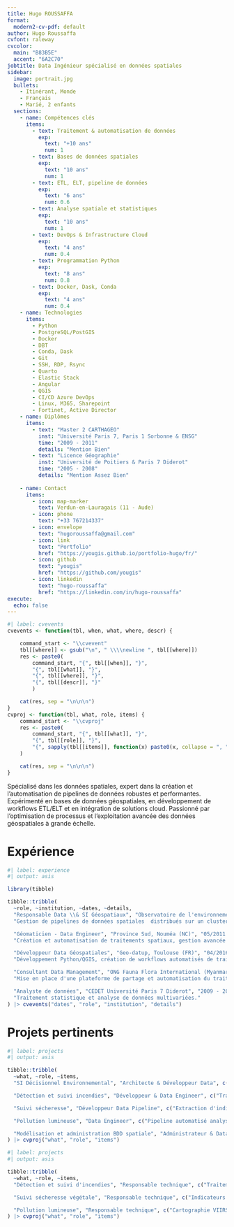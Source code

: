 ```yaml
---
title: Hugo ROUSSAFFA
format:
  modern2-cv-pdf: default
author: Hugo Roussaffa
cvfont: raleway
cvcolor:
  main: "B83B5E"
  accent: "6A2C70"
jobtitle: Data Ingénieur spécialisé en données spatiales
sidebar:
  image: portrait.jpg
  bullets:
    - Itinérant, Monde
    - Français
    - Marié, 2 enfants
  sections:
    - name: Compétences clés
      items:
        - text: Traitement & automatisation de données
          exp:
            text: "+10 ans"
            num: 1
        - text: Bases de données spatiales
          exp:
            text: "10 ans"
            num: 1
        - text: ETL, ELT, pipeline de données
          exp:
            text: "6 ans"
            num: 0.6
        - text: Analyse spatiale et statistiques
          exp:
            text: "10 ans"
            num: 1
        - text: DevOps & Infrastructure Cloud
          exp:
            text: "4 ans"
            num: 0.4
        - text: Programmation Python
          exp:
            text: "8 ans"
            num: 0.8
        - text: Docker, Dask, Conda
          exp:
            text: "4 ans"
            num: 0.4
    - name: Technologies
      items:
        - Python
        - PostgreSQL/PostGIS
        - Docker
        - DBT
        - Conda, Dask
        - Git
        - SSH, RDP, Rsync
        - Quarto
        - Elastic Stack
        - Angular
        - QGIS
        - CI/CD Azure DevOps
        - Linux, M365, Sharepoint
        - Fortinet, Active Director
    - name: Diplômes
      items:
        - text: "Master 2 CARTHAGEO"
          inst: "Université Paris 7, Paris 1 Sorbonne & ENSG"
          time: "2009 - 2011"
          details: "Mention Bien"
        - text: "Licence Géographie"
          inst: "Université de Poitiers & Paris 7 Diderot"
          time: "2005 - 2008"
          details: "Mention Assez Bien"
    
    - name: Contact
      items:
        - icon: map-marker
          text: Verdun-en-Lauragais (11 - Aude)
        - icon: phone
          text: "+33 767214337"
        - icon: envelope
          text: "hugoroussaffa@gmail.com"
        - icon: link
          text: "Portfolio"
          href: "https://yougis.github.io/portfolio-hugo/fr/"
        - icon: github
          text: "yougis"
          href: "https://github.com/yougis"
        - icon: linkedin
          text: "hugo-roussaffa"
          href: "https://linkedin.com/in/hugo-roussaffa"
execute:
  echo: false
---
```




```r

#| label: cvevents
cvevents <- function(tbl, when, what, where, descr) {

    command_start <- "\\cvevent"
    tbl[[where]] <- gsub("\n", " \\\\newline ", tbl[[where]])
    res <- paste0(
        command_start, "{", tbl[[when]], "}", 
        "{", tbl[[what]], "}",
        "{", tbl[[where]], "}",
        "{", tbl[[descr]], "}"
        )

    cat(res, sep = "\n\n\n")
}
cvproj <- function(tbl, what, role, items) {
    command_start <- "\\cvproj"
    res <- paste0(
        command_start, "{", tbl[[what]], "}",
        "{", tbl[[role]], "}",
        "{", sapply(tbl[[items]], function(x) paste0(x, collapse = ", ")), "}"
    )

    cat(res, sep = "\n\n\n")
}


```


Spécialisé dans les données spatiales, expert dans la création et l'automatisation de pipelines de données robustes et performantes. Expérimenté en bases de données géospatiales, en développement de workflows ETL/ELT et en intégration de solutions cloud. Passionné par l'optimisation de processus et l'exploitation avancée des données géospatiales à grande échelle.

# Expérience

```r
#| label: experience
#| output: asis

library(tibble)

tibble::tribble(
  ~role, ~institution, ~dates, ~details,
  "Responsable Data \\& SI Géospatiaux", "Observatoire de l'environnement (OEIL), Nouméa", "06/2021 - 08/2024",
  "Gestion de pipelines de données spatiales  distribués sur un cluster avec DASK, orchestré avec Prefect, intégration continue avec Azure Devops, ETL\\/ELT avec DBT, modélisation PostgreSQL/PostGIS, déploiements des environnement avec Docker, Conda.",

  "Géomaticien - Data Engineer", "Province Sud, Nouméa (NC)", "05/2011 - 06/2021",
  "Création et automatisation de traitements spatiaux, gestion avancée de bases de données spatiales et développement d'applications web basées sur des pipelines de données robustes.",

  "Développeur Data Géospatiales", "Geo-datup, Toulouse (FR)", "04/2016 - 05/2018",
  "Développement Python/QGIS, création de workflows automatisés de traitement et analyse de données photogrammétriques.",

  "Consultant Data Management", "ONG Fauna Flora International (Myanmar)", "05/2015 - 07/2015",
  "Mise en place d'une plateforme de partage et automatisation du traitement des données spatiales entre ONG environnementales.",

  "Analyste de données", "CEDET Université Paris 7 Diderot", "2009 - 2010",
  "Traitement statistique et analyse de données multivariées."
) |> cvevents("dates", "role", "institution", "details")
```

# Projets pertinents

```r
#| label: projects
#| output: asis

tibble::tribble(
  ~what, ~role, ~items,
  "SI Décisionnel Environnemental", "Architecte & Développeur Data", c("Développement pipelines géospatiaux (Python/Dask/Conda)", "Mise en place ELT avec DBT", "Intégration des données spatiales avec H3"),

  "Détection et suivi incendies", "Développeur & Data Engineer", c("Traitement automatisé flux FIRMS, classification Sentinel-2", "Pipelines sur STAC/GEE", "Rapports automatisés avec Quarto"),

  "Suivi sécheresse", "Développeur Data Pipeline", c("Extraction d'indicateurs satellites via GEE", "Déploiement automatisé via CI/CD"),

  "Pollution lumineuse", "Data Engineer", c("Pipeline automatisé analyse spatiale images VIIRS", "Création tableaux de bord interactifs"),

  "Modélisation et administration BDD spatiale", "Administrateur & Data Engineer", c("Modélisation PostgreSQL/PostGIS", "Sauvegarde Barman cloud", "Gestion droits utilisateurs")
) |> cvproj("what", "role", "items")
```

```r
#| label: projects
#| output: asis

tibble::tribble(
  ~what, ~role, ~items,
  "Détection et suivi d'incendies", "Responsable technique", c("Traitement données FIRMS", "classification de données Sentinel-2","photointerpretation collaborative avec Collect Earth Online", "exploitation catalogue STAC et GEE", "création de tableau de bord ESRI, rapports et atlas automatisés Quarto/QGIS \\newline \\faLink~\\href{https://yougis.github.io/portfolio-hugo/fr/project/atlas-qgis/}{Atlas en détail} \\faLink~\\href{https://yougis.github.io/portfolio-hugo/fr/project/dashboards/vulcain/}{Dashboard en détail}"),

  "Suivi sécheresse végétale", "Responsable technique", c("Indicateurs satellites (VAI et VHI) résolution spatiale de 10m-250m et temporelle de 10 jours (L8, L9, S2, MODIS, ASCAT)", "Développement python, déploiement et intégration continue avec Azure Devops. \\newline \\faLink~\\href{https://yougis.github.io/portfolio-hugo/fr/project/secheresse-vegetale/}{Projet en détail}"),

  "Pollution lumineuse", "Responsable technique", c("Cartographie VIIRS, analyse spatiale", "Atlas cartographique, tableau de bord\\newline \\faLink~\\href{https://yougis.github.io/portfolio-hugo/fr/project/dashboards/pollux/}{Dashboard en détail}"),
) |> cvproj("what", "role", "items")
```